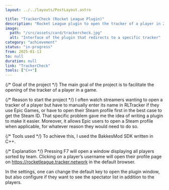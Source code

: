 ```yaml
---
layout: ../../layouts/PostLayout.astro

title: "TrackerCheck (Rocket League Plugin)"
description: "Rocket League plugin to open the tracker of a player in 2 clicks, and some neat features."
image:
  path: "/src/assets/card/trackercheck.jpg"
  alt: "Interface of the plugin that redirects to a specific tracker"
category: "achievement"
status: "in-progress"
from: 2025-01-13
to: null
duration: null
link: "TrackerCheck"
tools: ["C++"]
---
```


{/* Goal of the project */}
The main goal of the project is to facilitate the opening of the tracker of a player in a game.

{/* Reason to start the project */}
I often watch streamers wanting to open a tracker of a player but have to manually enter its name in RLTracker if they use Epic Games, or have to open their Steam profile first in the best case to get the Steam ID. That specific problem gave me the idea of writing a plugin to make it easier. Moreover, it allows Epic users to open a Steam profile when applicable, for whatever reason they would need to do so.

{/* Tools used */}
To achieve this, I used the BakkesMod SDK written in C++.

{/* Explanation */}
Pressing F7 will open a window displaying all players sorted by team. Clicking on a player’s username will open their profile page on https://rocketleague.tracker.network in the default browser.

In the settings, one can change the default key to open the plugin window, but also configure if they want to see the spectator list in addition to the players.
